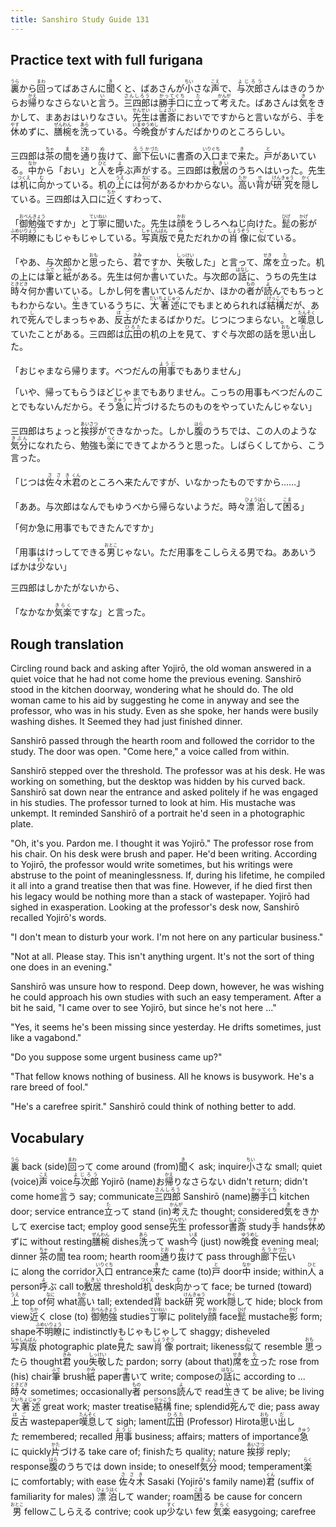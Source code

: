 ```yaml
---
title: Sanshiro Study Guide 131
---
```


## Practice text with full furigana

<p>
<ruby><rb>裏</rb><rt>うら</rt></ruby>から<ruby><rb>回</rb><rt>まわ</rt></ruby>ってばあさんに<ruby><rb>聞</rb><rt>き</rt></ruby>くと、ばあさんが<ruby><rb>小</rb><rt>ちい</rt></ruby>さな<ruby><rb>声</rb><rt>こえ</rt></ruby>で、<ruby><rb>与次郎</rb><rt>よじろう</rt></ruby>さんはきのうからお<ruby><rb>帰</rb><rt>かえ</rt></ruby>りなさらないと<ruby><rb>言</rb><rt>い</rt></ruby>う。<ruby><rb>三四郎</rb><rt>さんしろう</rt></ruby>は<ruby><rb>勝手口</rb><rt>かってぐち</rt></ruby>に<ruby><rb>立</rb><rt>た</rt></ruby>って<ruby><rb>考</rb><rt>かんが</rt></ruby>えた。ばあさんは<ruby><rb>気</rb><rt>き</rt></ruby>をきかして、まあおはいりなさい。<ruby><rb>先生</rb><rt>せんせい</rt></ruby>は<ruby><rb>書斎</rb><rt>しょさい</rt></ruby>においでですからと言いながら、<ruby><rb>手</rb><rt>て</rt></ruby>を<ruby><rb>休</rb><rt>やす</rt></ruby>めずに、<ruby><rb>膳椀</rb><rt>ぜんわん</rt></ruby>を<ruby><rb>洗</rb><rt>あら</rt></ruby>っている。<ruby><rb>今</rb><rt>いま</rt></ruby><ruby><rb>晩食</rb><rt>ゆうめし</rt></ruby>がすんだばかりのところらしい。
</p>

<p>
三四郎は<ruby><rb>茶</rb><rt>ちゃ</rt></ruby>の<ruby><rb>間</rb><rt>ま</rt></ruby>を<ruby><rb>通</rb><rt>とお</rt></ruby>り<ruby><rb>抜</rb><rt>ぬ</rt></ruby>けて、<ruby><rb>廊下</rb><rt>ろうか</rt></ruby><ruby><rb>伝</rb><rt>づた</rt></ruby>いに書斎の<ruby><rb>入口</rb><rt>いりぐち</rt></ruby>まで<ruby><rb>来</rb><rt>き</rt></ruby>た。<ruby><rb>戸</rb><rt>と</rt></ruby>があいている。<ruby><rb>中</rb><rt>なか</rt></ruby>から「おい」と<ruby><rb>人</rb><rt>ひと</rt></ruby>を<ruby><rb>呼</rb><rt>よ</rt></ruby>ぶ声がする。三四郎は<ruby><rb>敷居</rb><rt>しきい</rt></ruby>のうちへはいった。先生は<ruby><rb>机</rb><rt>つくえ</rt></ruby>に<ruby><rb>向</rb><rt>む</rt></ruby>かっている。机の<ruby><rb>上</rb><rt>うえ</rt></ruby>には<ruby><rb>何</rb><rt>なに</rt></ruby>があるかわからない。<ruby><rb>高</rb><rt>たか</rt></ruby>い<ruby><rb>背</rb><rt>せ</rt></ruby>が<ruby><rb>研究</rb><rt>けんきゅう</rt></ruby>を<ruby><rb>隠</rb><rt>かく</rt></ruby>している。三四郎は入口に<ruby><rb>近</rb><rt>ちか</rt></ruby>くすわって、
</p>

<p>
「<ruby><rb>御勉強</rb><rt>おべんきょう</rt></ruby>ですか」と<ruby><rb>丁寧</rb><rt>ていねい</rt></ruby>に聞いた。先生は<ruby><rb>顔</rb><rt>かお</rt></ruby>をうしろへねじ向けた。<ruby><rb>髭</rb><rt>ひげ</rt></ruby>の<ruby><rb>影</rb><rt>かげ</rt></ruby>が<ruby><rb>不明瞭</rb><rt>ふめいりょう</rt></ruby>にもじゃもじゃしている。<ruby><rb>写真版</rb><rt>しゃしんばん</rt></ruby>で<ruby><rb>見</rb><rt>み</rt></ruby>ただれかの<ruby><rb>肖像</rb><rt>しょうぞう</rt></ruby>に<ruby><rb>似</rb><rt>に</rt></ruby>ている。
</p>

<p>
「やあ、与次郎かと<ruby><rb>思</rb><rt>おも</rt></ruby>ったら、<ruby><rb>君</rb><rt>きみ</rt></ruby>ですか、<ruby><rb>失敬</rb><rt>しっけい</rt></ruby>した」と言って、<ruby><rb>席</rb><rt>せき</rt></ruby>を<ruby><rb>立</rb><rt>た</rt></ruby>った。机の上には<ruby><rb>筆</rb><rt>ふで</rt></ruby>と<ruby><rb>紙</rb><rt>かみ</rt></ruby>がある。先生は何か<ruby><rb>書</rb><rt>か</rt></ruby>いていた。与次郎の<ruby><rb>話</rb><rt>はなし</rt></ruby>に、うちの先生は<ruby><rb>時々</rb><rt>ときどき</rt></ruby>何か書いている。しかし何を書いているんだか、ほかの<ruby><rb>者</rb><rt>もの</rt></ruby>が<ruby><rb>読</rb><rt>よ</rt></ruby>んでもちっともわからない。<ruby><rb>生</rb><rt>い</rt></ruby>きているうちに、<ruby><rb>大著述</rb><rt>だいちょじゅつ</rt></ruby>にでもまとめられれば<ruby><rb>結構</rb><rt>けっこう</rt></ruby>だが、あれで<ruby><rb>死</rb><rt>し</rt></ruby>んでしまっちゃあ、<ruby><rb>反古</rb><rt>ほご</rt></ruby>がたまるばかりだ。じつにつまらない。と<ruby><rb>嘆息</rb><rt>たんそく</rt></ruby>していたことがある。三四郎は<ruby><rb>広田</rb><rt>ひろた</rt></ruby>の机の上を見て、すぐ与次郎の話を<ruby><rb>思</rb><rt>おも</rt></ruby>い<ruby><rb>出</rb><rt>だ</rt></ruby>した。
</p>

<p>
「おじゃまなら帰ります。べつだんの<ruby><rb>用事</rb><rt>ようじ</rt></ruby>でもありません」
</p>

<p>
「いや、帰ってもらうほどじゃまでもありません。こっちの用事もべつだんのことでもないんだから。そう<ruby><rb>急</rb><rt>きゅう</rt></ruby>に<ruby><rb>片</rb><rt>かた</rt></ruby>づけるたちのものをやっていたんじゃない」
</p>

<p>
三四郎はちょっと<ruby><rb>挨拶</rb><rt>あいさつ</rt></ruby>ができなかった。しかし<ruby><rb>腹</rb><rt>はら</rt></ruby>のうちでは、この人のような<ruby><rb>気分</rb><rt>きぶん</rt></ruby>になれたら、勉強も<ruby><rb>楽</rb><rt>らく</rt></ruby>にできてよかろうと思った。しばらくしてから、こう言った。
</p>

<p>
「じつは<ruby><rb>佐々木</rb><rt>ささき</rt></ruby><ruby><rb>君</rb><rt>くん</rt></ruby>のところへ来たんですが、いなかったものですから……」
</p>

<p>
「ああ。与次郎はなんでもゆうべから帰らないようだ。時々<ruby><rb>漂泊</rb><rt>ひょうはく</rt></ruby>して<ruby><rb>困</rb><rt>こま</rt></ruby>る」
</p>

<p>「何か急に用事でもできたんですか」</p>
<p>
「用事はけっしてできる<ruby><rb>男</rb><rt>おとこ</rt></ruby>じゃない。ただ用事をこしらえる男でね。ああいうばかは<ruby><rb>少</rb><rt>すく</rt></ruby>ない」
</p>

<p>三四郎はしかたがないから、</p>
<p>
「なかなか<ruby><rb>気楽</rb><rt>きらく</rt></ruby>ですな」と言った。
</p>


## Rough translation

Circling round back and asking after Yojirō, the old woman answered in a quiet voice that he had not come home the previous evening. Sanshirō stood in the kitchen doorway, wondering what he should do. The old woman came to his aid by suggesting he come in anyway and see the professor, who was in his study. Even as she spoke, her hands were busily washing dishes. It Seemed they had just finished dinner.

Sanshirō passed through the hearth room and followed the corridor to the study. The door was open. "Come here," a voice called from within.

Sanshirō stepped over the threshold. The professor was at his desk. He was working on something, but the desktop was hidden by his curved back. Sanshirō sat down near the entrance and asked politely if he was engaged in his studies. The professor turned to look at him. His mustache was unkempt. It reminded Sanshirō of a portrait he'd seen in a photographic plate.

"Oh, it's you. Pardon me. I thought it was Yojirō." The professor rose from his chair. On his desk were brush and paper. He'd been writing. According to Yojirō, the professor would write sometimes, but his writings were abstruse to the point of meaninglessness. If, during his lifetime, he compiled it all into a grand treatise then that was fine. However, if he died first then his legacy would be nothing more than a stack of wastepaper. Yojirō had sighed in exasperation. Looking at the professor's desk now, Sanshirō recalled Yojirō's words.

"I don't mean to disturb your work. I'm not here on any particular business."

"Not at all. Please stay. This isn't anything urgent. It's not the sort of thing one does in an evening."

Sanshirō was unsure how to respond. Deep down, however, he was wishing he could approach his own studies with such an easy temperament. After a bit he said, "I came over to see Yojirō, but since he's not here ..."

"Yes, it seems he's been missing since yesterday. He drifts sometimes, just like a vagabond." 

"Do you suppose some urgent business came up?"

"That fellow knows nothing of business. All he knows is busywork. He's a rare breed of fool."

"He's a carefree spirit." Sanshirō could think of nothing better to add.               


## Vocabulary

<p>
<span class="vocabstudy"><ruby><rb>裏</rb><rt>うら</rt></ruby>&nbsp;back (side)</span><span class="vocabstudy"><ruby><rb>回</rb><rt>まわ</rt></ruby>って&nbsp;come around (from)</span><span class="vocabstudy"><ruby><rb>聞</rb><rt>き</rt></ruby>く&nbsp;ask; inquire</span><span class="vocabstudy"><ruby><rb>小</rb><rt>ちい</rt></ruby>さな&nbsp;small; quiet (voice)</span><span class="vocabstudy"><ruby><rb>声</rb><rt>こえ</rt></ruby>&nbsp;voice</span><span class="vocabstudy"><ruby><rb>与次郎</rb><rt>よじろう</rt></ruby>&nbsp;Yojirō (name)</span><span class="vocabstudy">お<ruby><rb>帰</rb><rt>かえ</rt></ruby>りなさらない&nbsp;didn't return; didn't come home</span><span class="vocabstudy"><ruby><rb>言</rb><rt>い</rt></ruby>う&nbsp;say; communicate</span><span class="vocabstudy"><ruby><rb>三四郎</rb><rt>さんしろう</rt></ruby>&nbsp;Sanshirō (name)</span><span class="vocabstudy"><ruby><rb>勝手口</rb><rt>かってぐち</rt></ruby>&nbsp;kitchen door; service entrance</span><span class="vocabstudy"><ruby><rb>立</rb><rt>た</rt></ruby>って&nbsp;stand (in)</span><span class="vocabstudy"><ruby><rb>考</rb><rt>かんが</rt></ruby>えた&nbsp;thought; considered</span><span class="vocabstudy"><ruby><rb>気</rb><rt>き</rt></ruby>をきかして&nbsp;exercise tact; employ good sense</span><span class="vocabstudy"><ruby><rb>先生</rb><rt>せんせい</rt></ruby>&nbsp;professor</span><span class="vocabstudy"><ruby><rb>書斎</rb><rt>しょさい</rt></ruby>&nbsp;study</span><span class="vocabstudy"><ruby><rb>手</rb><rt>て</rt></ruby>&nbsp;hands</span><span class="vocabstudy"><ruby><rb>休</rb><rt>やす</rt></ruby>めずに&nbsp;without resting</span><span class="vocabstudy"><ruby><rb>膳椀</rb><rt>ぜんわん</rt></ruby>&nbsp;dishes</span><span class="vocabstudy"><ruby><rb>洗</rb><rt>あら</rt></ruby>って&nbsp;wash</span><span class="vocabstudy"><ruby><rb>今</rb><rt>いま</rt></ruby>&nbsp;(just) now</span><span class="vocabstudy"><ruby><rb>晩食</rb><rt>ゆうめし</rt></ruby>&nbsp;evening meal; dinner</span>
<span class="vocabstudy"><ruby><rb>茶</rb><rt>ちゃ</rt></ruby>の<ruby><rb>間</rb><rt>ま</rt></ruby>&nbsp;tea room; hearth room</span><span class="vocabstudy"><ruby><rb>通</rb><rt>とお</rt></ruby>り<ruby><rb>抜</rb><rt>ぬ</rt></ruby>けて&nbsp;pass through</span><span class="vocabstudy"><ruby><rb>廊下</rb><rt>ろうか</rt></ruby><ruby><rb>伝</rb><rt>づた</rt></ruby>いに&nbsp;along the corridor</span><span class="vocabstudy"><ruby><rb>入口</rb><rt>いりぐち</rt></ruby>&nbsp;entrance</span><span class="vocabstudy"><ruby><rb>来</rb><rt>き</rt></ruby>た&nbsp;came (to)</span><span class="vocabstudy"><ruby><rb>戸</rb><rt>と</rt></ruby>&nbsp;door</span><span class="vocabstudy"><ruby><rb>中</rb><rt>なか</rt></ruby>&nbsp;inside; within</span><span class="vocabstudy"><ruby><rb>人</rb><rt>ひと</rt></ruby>&nbsp;a person</span><span class="vocabstudy"><ruby><rb>呼</rb><rt>よ</rt></ruby>ぶ&nbsp;call to</span><span class="vocabstudy"><ruby><rb>敷居</rb><rt>しきい</rt></ruby>&nbsp;threshold</span><span class="vocabstudy"><ruby><rb>机</rb><rt>つくえ</rt></ruby>&nbsp;desk</span><span class="vocabstudy"><ruby><rb>向</rb><rt>む</rt></ruby>かって&nbsp;face; be turned (toward)</span><span class="vocabstudy"><ruby><rb>上</rb><rt>うえ</rt></ruby>&nbsp;top of</span><span class="vocabstudy"><ruby><rb>何</rb><rt>なに</rt></ruby>&nbsp;what</span><span class="vocabstudy"><ruby><rb>高</rb><rt>たか</rt></ruby>い&nbsp;tall; extended</span><span class="vocabstudy"><ruby><rb>背</rb><rt>せ</rt></ruby>&nbsp;back</span><span class="vocabstudy"><ruby><rb>研究</rb><rt>けんきゅう</rt></ruby>&nbsp;work</span><span class="vocabstudy"><ruby><rb>隠</rb><rt>かく</rt></ruby>して&nbsp;hide; block from view</span><span class="vocabstudy"><ruby><rb>近</rb><rt>ちか</rt></ruby>く&nbsp;close (to)</span>
<span class="vocabstudy"><ruby><rb>御勉強</rb><rt>おべんきょう</rt></ruby>&nbsp;studies</span><span class="vocabstudy"><ruby><rb>丁寧</rb><rt>ていねい</rt></ruby>に&nbsp;politely</span><span class="vocabstudy"><ruby><rb>顔</rb><rt>かお</rt></ruby>&nbsp;face</span><span class="vocabstudy"><ruby><rb>髭</rb><rt>ひげ</rt></ruby>&nbsp;mustache</span><span class="vocabstudy"><ruby><rb>影</rb><rt>かげ</rt></ruby>&nbsp;form; shape</span><span class="vocabstudy"><ruby><rb>不明瞭</rb><rt>ふめいりょう</rt></ruby>に&nbsp;indistinctly</span><span class="vocabstudy">もじゃもじゃして&nbsp;shaggy; disheveled</span><span class="vocabstudy"><ruby><rb>写真版</rb><rt>しゃしんばん</rt></ruby>&nbsp;photographic plate</span><span class="vocabstudy"><ruby><rb>見</rb><rt>み</rt></ruby>た&nbsp;saw</span><span class="vocabstudy"><ruby><rb>肖像</rb><rt>しょうぞう</rt></ruby>&nbsp;portrait; likeness</span><span class="vocabstudy"><ruby><rb>似</rb><rt>に</rt></ruby>て&nbsp;resemble</span>
<span class="vocabstudy"><ruby><rb>思</rb><rt>おも</rt></ruby>ったら&nbsp;thought</span><span class="vocabstudy"><ruby><rb>君</rb><rt>きみ</rt></ruby>&nbsp;you</span><span class="vocabstudy"><ruby><rb>失敬</rb><rt>しっけい</rt></ruby>した&nbsp;pardon; sorry (about that)</span><span class="vocabstudy"><ruby><rb>席</rb><rt>せき</rt></ruby>を<ruby><rb>立</rb><rt>た</rt></ruby>った&nbsp;rose from (his) chair</span><span class="vocabstudy"><ruby><rb>筆</rb><rt>ふで</rt></ruby>&nbsp;brush</span><span class="vocabstudy"><ruby><rb>紙</rb><rt>かみ</rt></ruby>&nbsp;paper</span><span class="vocabstudy"><ruby><rb>書</rb><rt>か</rt></ruby>いて&nbsp;write; compose</span><span class="vocabstudy">の<ruby><rb>話</rb><rt>はなし</rt></ruby>に&nbsp;according to ...</span><span class="vocabstudy"><ruby><rb>時々</rb><rt>ときどき</rt></ruby>&nbsp;sometimes; occasionally</span><span class="vocabstudy"><ruby><rb>者</rb><rt>もの</rt></ruby>&nbsp;persons</span><span class="vocabstudy"><ruby><rb>読</rb><rt>よ</rt></ruby>んで&nbsp;read</span><span class="vocabstudy"><ruby><rb>生</rb><rt>い</rt></ruby>きて&nbsp;be alive; be living</span><span class="vocabstudy"><ruby><rb>大著述</rb><rt>だいちょじゅつ</rt></ruby>&nbsp;great work; master treatise</span><span class="vocabstudy"><ruby><rb>結構</rb><rt>けっこう</rt></ruby>&nbsp;fine; splendid</span><span class="vocabstudy"><ruby><rb>死</rb><rt>し</rt></ruby>んで&nbsp;die; pass away</span><span class="vocabstudy"><ruby><rb>反古</rb><rt>ほご</rt></ruby>&nbsp;wastepaper</span><span class="vocabstudy"><ruby><rb>嘆息</rb><rt>たんそく</rt></ruby>して&nbsp;sigh; lament</span><span class="vocabstudy"><ruby><rb>広田</rb><rt>ひろた</rt></ruby>&nbsp;(Professor) Hirota</span><span class="vocabstudy"><ruby><rb>思</rb><rt>おも</rt></ruby>い<ruby><rb>出</rb><rt>だ</rt></ruby>した&nbsp;remembered; recalled</span>
<span class="vocabstudy"><ruby><rb>用事</rb><rt>ようじ</rt></ruby>&nbsp;business; affairs; matters of importance</span>
<span class="vocabstudy"><ruby><rb>急</rb><rt>きゅう</rt></ruby>に&nbsp;quickly</span><span class="vocabstudy"><ruby><rb>片</rb><rt>かた</rt></ruby>づける&nbsp;take care of; finish</span><span class="vocabstudy">たち&nbsp;quality; nature</span>
<span class="vocabstudy"><ruby><rb>挨拶</rb><rt>あいさつ</rt></ruby>&nbsp;reply; response</span><span class="vocabstudy"><ruby><rb>腹</rb><rt>はら</rt></ruby>のうちでは&nbsp;down inside; to oneself</span><span class="vocabstudy"><ruby><rb>気分</rb><rt>きぶん</rt></ruby>&nbsp;mood; temperament</span><span class="vocabstudy"><ruby><rb>楽</rb><rt>らく</rt></ruby>に&nbsp;comfortably; with ease</span>
<span class="vocabstudy"><ruby><rb>佐々木</rb><rt>ささき</rt></ruby>&nbsp;Sasaki (Yojirō's family name)</span><span class="vocabstudy"><ruby><rb>君</rb><rt>くん</rt></ruby>&nbsp;(suffix of familiarity for males)</span>
<span class="vocabstudy"><ruby><rb>漂泊</rb><rt>ひょうはく</rt></ruby>して&nbsp;wander; roam</span><span class="vocabstudy"><ruby><rb>困</rb><rt>こま</rt></ruby>る&nbsp;be cause for concern</span>
<span class="vocabstudy"><ruby><rb>男</rb><rt>おとこ</rt></ruby>&nbsp;fellow</span><span class="vocabstudy">こしらえる&nbsp;contrive; cook up</span><span class="vocabstudy"><ruby><rb>少</rb><rt>すく</rt></ruby>ない&nbsp;few</span>
<span class="vocabstudy"><ruby><rb>気楽</rb><rt>きらく</rt></ruby>&nbsp;easygoing; carefree</span>
</p>

